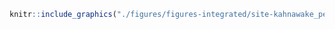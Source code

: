 <!-- #### Sites d’intérêt - Kahnawake - Pêche rivage {-} -->


<!-- -------------------------------------------------- -->

```r
knitr::include_graphics("./figures/figures-integrated/site-kahnawake_peche_rivage.png")
```

<br>
